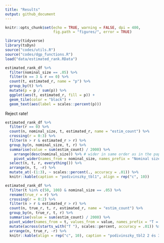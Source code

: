 ```yaml
---
title: "Results"
output: github_document
---
```


```r
knitr::opts_chunk$set(echo = TRUE, warning = FALSE, dpi = 400, 
                      fig.path = "figures/", error = TRUE)
```

```r
library(tidyverse)
library(tsDyn)
source("codes/utils.R")
source("codes/dgp_functions.R")
load("data/estimated_rank.RData")
```

```r
estimated_rank_df %>% 
  filter(nominal_size == .05) %>% 
  filter(n == 3 & r == 0) %>% 
  count(t, estimated_r, name = "p") %>% 
  group_by(t) %>% 
  mutate(p = p / sum(p)) %>% 
  ggplot(aes(t, estimated_r, fill = p)) + 
  geom_tile(color = "black") + 
  geom_text(aes(label = scales::percent(p)))
```

Reject rate!

```r
estimated_rank_df %>% 
  filter(r == 0) %>% 
  count(n, nominal_size, t, estimated_r, name = "estim_count") %>% 
  crossing(r = 0:3) %>% 
  filter(n > r & estimated_r > r) %>% 
  group_by(n, nominal_size, t, r) %>% 
  summarise(value = sum(estim_count) / 2000) %>% 
    arrange(desc(nominal_size)) %>% # wider in same order as in the paper
    pivot_wider(names_from = nominal_size, names_prefix = "Nominal size = ", values_fill = 0) %>% 
  select(n, t, r, everything()) %>% 
  arrange(n, t, -r) %>% 
  mutate_at(-(1:3), ~ scales::percent(., accuracy = .01)) %>% 
  knitr::kable(caption = "podivinszky_tbl1", align = rep("c", 10))
```

```r
estimated_rank_df %>% 
  filter(t %in% c(50, 100) & nominal_size == .05) %>%
  rename(true_r = r) %>% 
  crossing(r = 0:2) %>% 
  filter(n > r & estimated_r > r) %>% 
  count(n, true_r, t, r, estimated_r, name = "estim_count") %>% 
  group_by(n, true_r, t, r) %>% 
  summarise(value = sum(estim_count) / 2000) %>% 
  pivot_wider(names_from = t, values_from = value, names_prefix = "T = ", values_fill = 0) %>% 
  mutate(across(starts_with("T "), scales::percent, accuracy = .01)) %>% 
  arrange(n, true_r, -r) %>% 
  knitr::kable(align = rep("c", 10), caption = "podivinszky_tbl2 2 és 3 idősoron futók csak")
  
```



